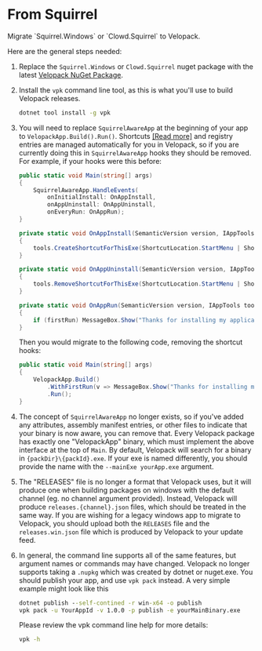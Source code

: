# From Squirrel
<AppliesTo win />
Migrate `Squirrel.Windows` or `Clowd.Squirrel` to Velopack.

Here are the general steps needed:

1. Replace the `Squirrel.Windows` or `Clowd.Squirrel` nuget package with the latest [Velopack NuGet Package](https://www.nuget.org/packages/velopack).

0. Install the `vpk` command line tool, as this is what you'll use to build Velopack releases.
   ```cmd
   dotnet tool install -g vpk
   ```

0. You will need to replace `SquirrelAwareApp` at the beginning of your app to `VelopackApp.Build().Run()`. Shortcuts [[Read more]](integrating/shortcuts.md) and registry entries are managed automatically for you in Velopack, so if you are currently doing this in `SquirrelAwareApp` hooks they should be removed. For example, if your hooks were this before:
   ```cs
   public static void Main(string[] args)
   {
       SquirrelAwareApp.HandleEvents(
           onInitialInstall: OnAppInstall,
           onAppUninstall: OnAppUninstall,
           onEveryRun: OnAppRun);
   }
   
   private static void OnAppInstall(SemanticVersion version, IAppTools tools)
   {
       tools.CreateShortcutForThisExe(ShortcutLocation.StartMenu | ShortcutLocation.Desktop);
   }
   
   private static void OnAppUninstall(SemanticVersion version, IAppTools tools)
   {
       tools.RemoveShortcutForThisExe(ShortcutLocation.StartMenu | ShortcutLocation.Desktop);
   }
   
   private static void OnAppRun(SemanticVersion version, IAppTools tools, bool firstRun)
   {
       if (firstRun) MessageBox.Show("Thanks for installing my application!");
   }
   ```
   Then you would migrate to the following code, removing the shortcut hooks:
   ```cs
   public static void Main(string[] args)
   {
       VelopackApp.Build()
           .WithFirstRun(v => MessageBox.Show("Thanks for installing my application!"))
           .Run();
   }
   ```

0. The concept of `SquirrelAwareApp` no longer exists, so if you've added any attributes, assembly manifest entries, or other files to indicate that your binary is now aware, you can remove that. Every Velopack package has exactly one "VelopackApp" binary, which must implement the above interface at the top of `Main`. By default, Velopack will search for a binary in `{packDir}\{packId}.exe`. If your exe is named differently, you should provide the name with the `--mainExe yourApp.exe` argument.

0. The "RELEASES" file is no longer a format that Velopack uses, but it will produce one when building packages on windows with the default channel (eg. no channel argument provided). Instead, Velopack will produce `releases.{channel}.json` files, which should be treated in the same way. If you are wishing for a legacy windows app to migrate to Velopack, you should upload both the `RELEASES` file and the `releases.win.json` file which is produced by Velopack to your update feed.

0. In general, the command line supports all of the same features, but argument names or commands may have changed. Velopack no longer supports taking a `.nupkg` which was created by dotnet or nuget.exe. You should publish your app, and use `vpk pack` instead. A very simple example might look like this
   ```cmd
   dotnet publish --self-contined -r win-x64 -o publish
   vpk pack -u YourAppId -v 1.0.0 -p publish -e yourMainBinary.exe
   ```

   Please review the vpk command line help for more details:
   ```cmd
   vpk -h
   ```
